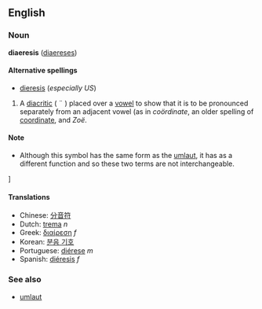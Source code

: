 <!-- If you edit this page, please also edit "dieresis" so that these pages remain in synch -->


==English==
===Noun===
'''diaeresis''' ([[diaereses]])

====Alternative spellings====
*[[dieresis]] (''especially US'')

#A [[diacritic]] ( ¨ ) placed over a [[vowel]] to show that it is to be pronounced separately from an adjacent vowel (as in ''coördinate'', an older spelling of [[coordinate]], and ''Zoë''.

====Note====
*Although this symbol has the same form as the [[umlaut]], it has as a different function and so these two terms are not interchangeable.

<!-- see "Note" above
====Synonyms====
*[[umlaut] -->]<!-- not always considered a syn, and not by everybody -->

====Translations====
*Chinese: [[分音符]]
*Dutch: [[trema]] ''n''
*Greek: [[διαίρεση]] ''f''
*Korean: [[분음 기호]]
*Portuguese: [[diérese]] ''m''
*Spanish: [[diéresis]] ''f''

===See also===
*[[umlaut]]


<!-- If you edit this page, please also edit "dieresis" so that these pages remain in synch -->
